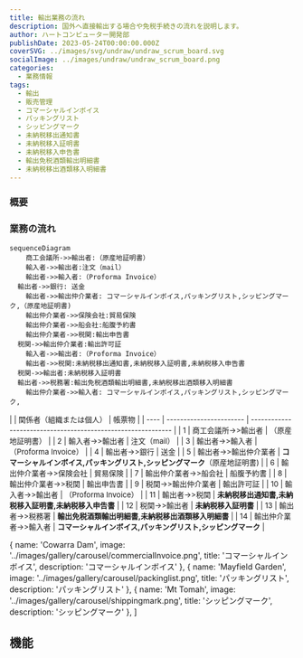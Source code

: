 ```yaml
---
title: 輸出業務の流れ
description: 国外へ直接輸出する場合や免税手続きの流れを説明します。
author: ハートコンピューター開発部
publishDate: 2023-05-24T00:00:00.000Z
coverSVG: ../images/svg/undraw/undraw_scrum_board.svg
socialImage: ../images/undraw/undraw_scrum_board.png
categories:
  - 業務情報
tags:
  - 輸出
  - 販売管理
  - コマーシャルインボイス
  - パッキングリスト
  - シッピングマーク
  - 未納税移出通知書
  - 未納税移入証明書
  - 未納税移入申告書
  - 輸出免税酒類輸出明細書
  - 未納税移出酒類移入明細書
---
```

### 概要

### 業務の流れ
```mermaid
sequenceDiagram
	商工会議所->>輸出者:（原産地証明書）
	輸入者->>輸出者:注文（mail）
	輸出者->>輸入者:（Proforma Invoice）
  輸出者->>銀行: 送金
	輸出者->>輸出仲介業者: コマーシャルインボイス,パッキングリスト,シッピングマーク,（原産地証明書)
	輸出仲介業者->>保険会社:貿易保険
	輸出仲介業者->>船会社:船腹予約書
	輸出仲介業者->>税関:輸出申告書
  税関->>輸出仲介業者:輸出許可証
	輸入者->>輸出者:（Proforma Invoice）
	輸出者->>税関:未納税移出通知書,未納税移入証明書,未納税移入申告書
  税関->>輸出者:未納税移入証明書
  輸出者->>税務署:輸出免税酒類輸出明細書,未納税移出酒類移入明細書
	輸出仲介業者->>輸入者: コマーシャルインボイス,パッキングリスト,シッピングマーク,
```
<font size="2">
|      | 関係者（組織または個人）                | 帳票物                                                       |
| ---- | ----------------------- | ------------------------------------------------------------ |
| 1    | 商工会議所->>輸出者     | （原産地証明書）                                             |
| 2    | 輸入者->>輸出者         | 注文（mail）                                                 |
| 3    | 輸出者->>輸入者         | （Proforma Invoice）                                         |
| 4    | 輸出者->>銀行           | 送金                                                         |
| 5    | 輸出者->>輸出仲介業者   | <b style={{color: 'tomato'}}>コマーシャルインボイス,パッキングリスト,シッピングマーク</b>（原産地証明書) |
| 6    | 輸出仲介業者->>保険会社 | 貿易保険                                                     |
| 7    | 輸出仲介業者->>船会社   | 船腹予約書                                                   |
| 8    | 輸出仲介業者->>税関     | 輸出申告書                                                   |
| 9    | 税関->>輸出仲介業者     | 輸出許可証                                                   |
| 10   | 輸入者->>輸出者         | （Proforma Invoice）                                         |
| 11   | 輸出者->>税関           | <b style={{color: 'tomato'}}>未納税移出通知書,未納税移入証明書,未納税移入申告書</b>           |
| 12   | 税関->>輸出者           | <b style={{color: 'tomato'}}>未納税移入証明書</b>                                             |
| 13   | 輸出者->>税務署         | <b style={{color: 'tomato'}}>輸出免税酒類輸出明細書,未納税移出酒類移入明細書</b>              |
| 14   | 輸出仲介業者->>輸入者   | <b style={{color: 'tomato'}}>コマーシャルインボイス,パッキングリスト,シッピングマーク</b>   |

</font>

  { name: 'Cowarra Dam', image: '../images/gallery/carousel/commercialInvoice.png', title: 'コマーシャルインボイス', description: 'コマーシャルインボイス' },
  { name: 'Mayfield Garden', image: '../images/gallery/carousel/packinglist.png', title: 'パッキングリスト', description: 'パッキングリスト' },
  { name: 'Mt Tomah', image: '../images/gallery/carousel/shippingmark.png', title: 'シッピングマーク', description: 'シッピングマーク' },
]

## 機能
<Carousel pages={carouselPages} />